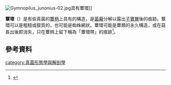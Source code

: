 [[File:Gymnopilus_junonius-02.jpg|thumb]]具有蕈環]]

'''蕈環'''（{{lang-en|Annulus}}）是有些真菌的[[蕈柄|蕈柄]]上具有的構造，是[[菌幕|菌幕]]分解以露出[[子實層|子實層]]後的痕跡。蕈環可以是粗糙或膜質的，也可能是蜘蛛網狀。蕈環可能是蕈類的永久構造，或在菇長出後即消失，只在蕈柄上留下稱為「蕈環帶」的痕跡<ref>{{cite web|url=http://www.mushroomthejournal.com/greatlakesdata/Terms/annul216.html|title=Annulus|publisher=Mushroom, the Journal of Wild Mushrooming.|access-date=2013-11-11|archive-url=https://web.archive.org/web/20180316081811/http://www.mushroomthejournal.com/greatlakesdata/Terms/annul216.html|archive-date=2018-03-16|dead-url=yes}}</ref>。

==參考資料==
{{portal|真菌}}
{{Reflist}}

{{真菌}}

[[category:真菌形態學與解剖學|category:真菌形態學與解剖學]]